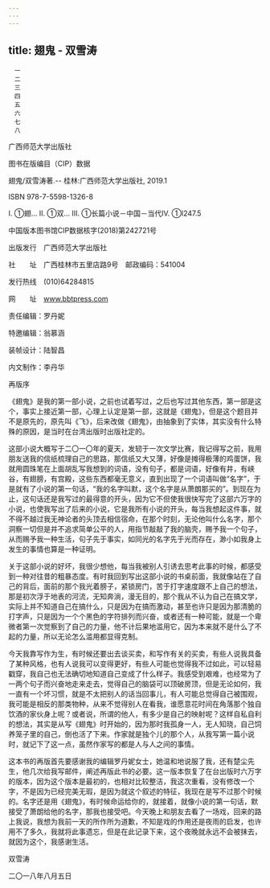 ```yaml
---
---
---
```

title: 翅鬼 - 双雪涛
---


```
　一
　二
　三
　四
　五
　六
　七
　八
```



广西师范大学出版社





图书在版编目（CIP）数据

翅鬼/双雪涛著.-- 桂林:广西师范大学出版社, 2019.1

ISBN 978-7-5598-1326-8

Ⅰ. ①翅… Ⅱ. ①双… Ⅲ. ①长篇小说－中国－当代Ⅳ. ①I247.5



中国版本图书馆CIP数据核字(2018)第242721号



出版发行　广西师范大学出版社

社　　址　广西桂林市五里店路9号　邮政编码：541004

发行热线　(010)64284815

网　　址　www.bbtpress.com

责任编辑：罗丹妮

特邀编辑：翁慕涵

装帧设计：陆智昌

内文制作：李丹华








再版序





《翅鬼》是我的第一部小说，之前也试着写过，之后也写过其他东西，第一部是这个，事实上接近第一部，心理上认定是第一部，这就是《翅鬼》，但是这个题目并不是原先的，原先叫《飞》，后来改做《翅鬼》，由抽象到了实体，其实没有什么特殊的原因，是当时在台湾出版时出版社定的。

这部小说大概写于二〇一〇年的夏天，发轫于一次文学比赛，我记得写之前，我用朋友送我的信纸梳理自己的思路，那信纸又大又薄，好像是摊得极薄的鸡蛋饼，我就用圆珠笔在上面胡乱写我想到的词语，没有句子，都是词语，好像有井，有峡谷，有翅膀，有宫殿，这些东西都毫无意义，直到出现了一个词语叫做“名字”，于是就有了小说的第一句话，“我的名字叫默，这个名字是从萧朗那买的”。到现在为止，这句话还是我写过的最得意的开头，因为它不但使我很快写完了这部六万字的小说，也使我写出了后来的小说，它是我所有小说的开头，每当我想起这件事，就不得不越过我无神论者的头顶去相信宿命，在那个时刻，无论他叫什么名字，那个洞察一切但是并不追求简单公平的人，用指节敲敲了我的脑壳，赐予我一个句子，从而赐予我一种生活，句子先于事实，如同光的名字先于光而存在，渺小如我身上发生的事情也算是一种证明。

关于这部小说的好坏，我很少想他，每当我被别人引诱去思考此事的时候，都感受到一种对往昔的粗暴态度。有时我回到写出这部小说的书桌前面，我就像站在了自己的背后，面前的那个我光着膀子，紧锁房门，苦于打字速度跟不上自己的想法，那是初次浮于地表的河流，无知奔淌，漫无目的，那个我从不认为自己在搞文学，实际上并不知道自己在搞什么，只是因为在搞而激动，甚至也许只是因为那清脆的打字声，只是因为一个个黑色的字符排列而兴奋，或者还有一种可能，就是一个卑微者第一次觉察到了自己的力量，他不计后果地滥用它，因为本来就不是什么了不起的力量，所以无论怎么滥用都显得克制。

今天我靠写作为生，有时候还要出去谈买卖，和写作有关的买卖，有些人说我具备了某种风格，也有人说我可以变得更好，有些人可能也觉得我不过如此，可以轻易戳穿，我自己也无法确切地知道自己变成了什么样子。我感受到艰难，也经常为了一两个句子而兴奋地走来走去，觉得自己的脑袋可以顶破房顶，但是无论如何，我一直有一个坏习惯，就是不太把别人的话当回事儿，有人可能总觉得自己被围观，我可能是相反的那类物种，从来不觉得别人在看我，谁愿意花时间在角落那个独自饮酒的家伙身上呢？或者说，所谓的他人，有多少是自己的映射呢？这样自私自利的想法，其实是从写《翅鬼》时开始的，因为那时我孤身一人，无人知晓，自己饲养笼子里的自己，倒也活了下来。作家就是独个儿的那个人，从我写第一篇小说时，就记下了这一点，虽然作家写的都是人与人之间的事情。

这本书的再版首先要感谢我的编辑罗丹妮女士，她温和地说服了我，还有楚尘先生，他几次给我写邮件，阐述再版此书的必要。这一版本恢复了在台出版时六万字的版本，因为这个版本是最初的，也相对比较整洁，我这次重看，没有修改一个字，不是因为已经完美无瑕，是因为就这个叙述的特征，我现在是写不过那个时候的。名字还是用《翅鬼》，有时候命运给你的，就接着，就像小说的第一句话，默接受了萧朗给他的名字，那我也接受吧。今天晚上和朋友去看了一场戏，回来的路上我说，我想为我前一天的所作所为道歉，不知是戏的作用还是夜雨的启发，也许用不了多久，我就将此事遗忘，但是在此记录下来，这个夜晚就永远不会被抹去，就因为这个，我感谢生活。

双雪涛

二〇一八年八月五日